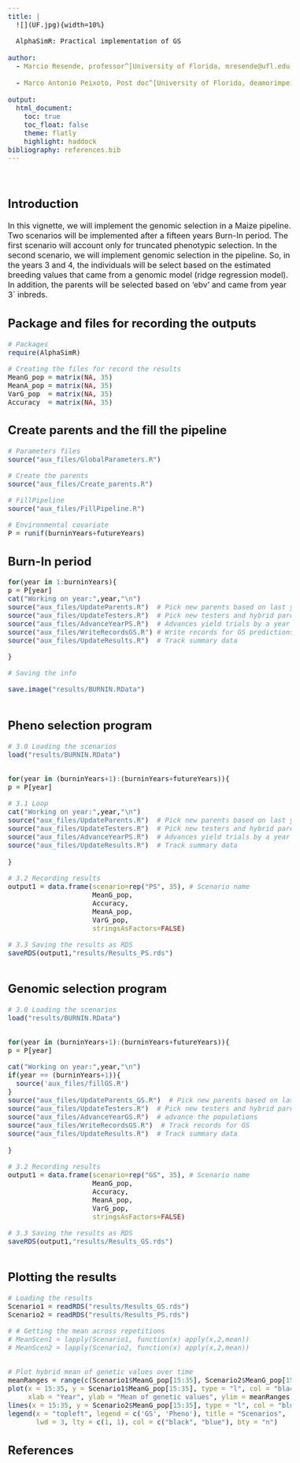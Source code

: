 ---
title: |
  ![](UF.jpg){width=10%}

  AlphaSimR: Practical implementation of GS
  
author: 
  - Marcio Resende, professor^[University of Florida, mresende@ufl.edu]
 
  - Marco Antonio Peixoto, Post doc^[University of Florida, deamorimpeixotom@ufl.edu]
  
output: 
  html_document:
    toc: true
    toc_float: false
    theme: flatly
    highlight: haddock
bibliography: references.bib
---

```{=html}
<style type="text/css">
  body{
  font-size: 12pt;
}
</style>
```


<br>

## Introduction

In this vignette, we will implement the genomic selection in a Maize pipeline. Two scenarios will be implemented after a fifteen years Burn-In period. The first scenario will account only for truncated phenotypic selection. In the second scenario, we will implement genomic selection in the pipeline. So, in the years 3 and 4, the individuals will be select based on the estimated breeding values that came from a genomic model (ridge regression model). In addition, the parents will be selected based on 'ebv' and came from year 3` inbreds. 



## Package and files for recording the outputs

```{r}
# Packages
require(AlphaSimR)

# Creating the files for record the results
MeanG_pop = matrix(NA, 35)
MeanA_pop = matrix(NA, 35)
VarG_pop  = matrix(NA, 35)
Accuracy  = matrix(NA, 35)

```

## Create parents and the fill the pipeline


```{r}
# Parameters files
source("aux_files/GlobalParameters.R")

# Create the parents
source("aux_files/Create_parents.R")

# FillPipeline
source("aux_files/FillPipeline.R")

# Environmental covariate
P = runif(burninYears+futureYears)

```

## Burn-In period

```{r}

for(year in 1:burninYears){
p = P[year]
cat("Working on year:",year,"\n")
source("aux_files/UpdateParents.R")  # Pick new parents based on last year's data
source("aux_files/UpdateTesters.R")  # Pick new testers and hybrid parents
source("aux_files/AdvanceYearPS.R")  # Advances yield trials by a year
source("aux_files/WriteRecordsGS.R") # Write records for GS predictions
source("aux_files/UpdateResults.R")  # Track summary data

}

# Saving the info

save.image("results/BURNIN.RData")



```

## Pheno selection program

```{r}

# 3.0 Loading the scenarios
load("results/BURNIN.RData")


for(year in (burninYears+1):(burninYears+futureYears)){
p = P[year]

# 3.1 Loop
cat("Working on year:",year,"\n")
source("aux_files/UpdateParents.R")  # Pick new parents based on last year's data
source("aux_files/UpdateTesters.R")  # Pick new testers and hybrid parents
source("aux_files/AdvanceYearPS.R")  # Advances yield trials by a year
source("aux_files/UpdateResults.R")  # Track summary data
  
}

# 3.2 Recording results
output1 = data.frame(scenario=rep("PS", 35), # Scenario name
                     MeanG_pop,
                     Accuracy,
                     MeanA_pop,
                     VarG_pop,
                     stringsAsFactors=FALSE)

# 3.3 Saving the results as RDS
saveRDS(output1,"results/Results_PS.rds")



```



## Genomic selection program


```{r}

# 3.0 Loading the scenarios
load("results/BURNIN.RData")


for(year in (burninYears+1):(burninYears+futureYears)){
p = P[year]

cat("Working on year:",year,"\n")
if(year == (burninYears+1)){
  source('aux_files/fillGS.R')
}
source("aux_files/UpdateParents_GS.R")  # Pick new parents based on last year's data
source("aux_files/UpdateTesters.R")  # Pick new testers and hybrid parents
source("aux_files/AdvanceYearGS.R")  # advance the populations
source("aux_files/WriteRecordsGS.R")  # Track records for GS
source("aux_files/UpdateResults.R")  # Track summary data
  
}

# 3.2 Recording results
output1 = data.frame(scenario=rep("GS", 35), # Scenario name
                     MeanG_pop,
                     Accuracy,
                     MeanA_pop,
                     VarG_pop,
                     stringsAsFactors=FALSE)

# 3.3 Saving the results as RDS
saveRDS(output1,"results/Results_GS.rds")



```


## Plotting the results


```{r}
# Loading the results
Scenario1 = readRDS("results/Results_GS.rds")
Scenario2 = readRDS("results/Results_PS.rds")

# # Getting the mean across repetitions
# MeanScen1 = lapply(Scenario1, function(x) apply(x,2,mean))
# MeanScen2 = lapply(Scenario2, function(x) apply(x,2,mean))


# Plot hybrid mean of genetic values over time
meanRanges = range(c(Scenario1$MeanG_pop[15:35], Scenario2$MeanG_pop[15:35]))
plot(x = 15:35, y = Scenario1$MeanG_pop[15:35], type = "l", col = "black", lwd = 3,
     xlab = "Year", ylab = "Mean of genetic values", ylim = meanRanges)
lines(x = 15:35, y = Scenario2$MeanG_pop[15:35], type = "l", col = "blue", lwd = 3)
legend(x = "topleft", legend = c('GS', 'Pheno'), title = "Scenarios",
       lwd = 3, lty = c(1, 1), col = c("black", "blue"), bty = "n")

```









## References

::: {#refs}
:::




